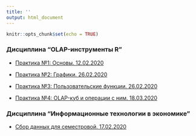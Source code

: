 ```yaml
---
title: ''
output: html_document
---
```


```r
knitr::opts_chunk$set(echo = TRUE)

```


### Дисциплина “OLAP-инструменты R”    

* [Практика №1: Основы. 12.02.2020](https://aksyuk.github.io/xaringan_gh/slides/R_practice/slides_practice_01.html)   

* [Практика №2: Графики.  26.02.2020](https://aksyuk.github.io/xaringan_gh/slides/R_practice/slides_practice_02.html)   

* [Практика №3: Пользовательские функции.  26.02.2020](https://aksyuk.github.io/xaringan_gh/slides/R_practice/slides_practice_03.html)   

* [Практика №4: OLAP-куб и операции с ним.  18.03.2020](https://aksyuk.github.io/xaringan_gh/slides/R_practice/slides_practice_OLAP.html)   

### Дисциплина “Информационные технологии в экономике”    

* [Сбор данных для семестровой. 17.02.2020](https://aksyuk.github.io/xaringan_gh/slides/itve/slides_01.html)   

